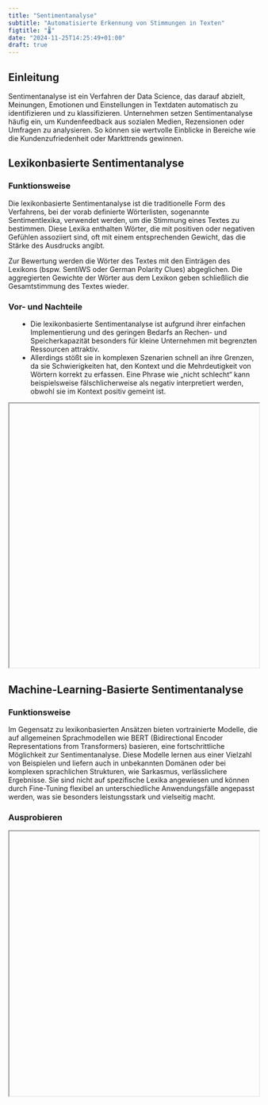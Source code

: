 ```yaml
---
title: "Sentimentanalyse"
subtitle: "Automatisierte Erkennung von Stimmungen in Texten"
figtitle: "🌡️"
date: "2024-11-25T14:25:49+01:00"
draft: true
---
```



## Einleitung

Sentimentanalyse ist ein Verfahren der Data Science, das darauf abzielt, Meinungen, Emotionen und Einstellungen in Textdaten automatisch zu identifizieren und zu klassifizieren. Unternehmen setzen Sentimentanalyse häufig ein, um Kundenfeedback aus sozialen Medien, Rezensionen oder Umfragen zu analysieren. So können sie wertvolle Einblicke in Bereiche wie die Kundenzufriedenheit oder Markttrends gewinnen.

## Lexikonbasierte Sentimentanalyse 

### Funktionsweise

Die lexikonbasierte Sentimentanalyse ist die traditionelle Form des Verfahrens, bei der vorab definierte Wörterlisten, sogenannte Sentimentlexika, verwendet werden, um die Stimmung eines Textes zu bestimmen. Diese Lexika enthalten Wörter, die mit positiven oder negativen Gefühlen assoziiert sind, oft mit einem entsprechenden Gewicht, das die Stärke des Ausdrucks angibt.

Zur Bewertung werden die Wörter des Textes mit den Einträgen des Lexikons (bspw. SentiWS oder German Polarity Clues) abgeglichen. Die aggregierten Gewichte der Wörter aus dem Lexikon geben schließlich die Gesamtstimmung des Textes wieder.

### Vor- und Nachteile

<ul class='fa-ul' style='margin-left: var(--fa-li-margin, 1.5em);'>
    <li><span class='fa-li'><i class='fa-solid fa-thumbs-up text-primary'></i></span>Die lexikonbasierte Sentimentanalyse ist aufgrund ihrer einfachen Implementierung und des geringen Bedarfs an Rechen- und Speicherkapazität besonders für kleine Unternehmen mit begrenzten Ressourcen attraktiv.</li>
    <li><span class='fa-li'><i class='fa-solid fa-thumbs-down text-primary'></i></span>Allerdings stößt sie in komplexen Szenarien schnell an ihre Grenzen, da sie Schwierigkeiten hat, den Kontext und die Mehrdeutigkeit von Wörtern korrekt zu erfassen. Eine Phrase wie „nicht schlecht“ kann beispielsweise fälschlicherweise als negativ interpretiert werden, obwohl sie im Kontext positiv gemeint ist.</li>
</ul>

<iframe id="c944c404" scrolling="no" loading="lazy" style="width: 100%; height: 400pt;"></iframe>
<script>$(document).ready(function(){  $('iframe#c944c404').attr('src', 'https://shiny.dsjlu.wirtschaft.uni-giessen.de/senti_dict/');});</script>
<script>var domains = ['https://shiny.dsjlu.wirtschaft.uni-giessen.de'];iframeResize(  {waitForLoad: false, license: 'GPLv3', checkOrigin: domains},   '#c944c404');</script>

## Machine-Learning-Basierte Sentimentanalyse

### Funktionsweise

Im Gegensatz zu lexikonbasierten Ansätzen bieten vortrainierte Modelle, die auf allgemeinen Sprachmodellen wie BERT (Bidirectional Encoder Representations from Transformers) basieren, eine fortschrittliche Möglichkeit zur Sentimentanalyse. Diese Modelle lernen aus einer Vielzahl von Beispielen und liefern auch in unbekannten Domänen oder bei komplexen sprachlichen Strukturen, wie Sarkasmus, verlässlichere Ergebnisse. Sie sind nicht auf spezifische Lexika angewiesen und können durch Fine-Tuning flexibel an unterschiedliche Anwendungsfälle angepasst werden, was sie besonders leistungsstark und vielseitig macht.

### Ausprobieren

<iframe id="de8fe906" scrolling="no" loading="lazy" style="width: 100%; height: 400pt;"></iframe>
<script>$(document).ready(function(){  $('iframe#de8fe906').attr('src', 'https://shiny.dsjlu.wirtschaft.uni-giessen.de/senti_trans/');});</script>
<script>var domains = ['https://shiny.dsjlu.wirtschaft.uni-giessen.de'];iframeResize(  {waitForLoad: false, license: 'GPLv3', checkOrigin: domains},   '#de8fe906');</script>
